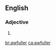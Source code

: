 ==English==

===Adjective===
{{head|en|adjective comparative form}}

# {{en-comparative of|awful}}

[[br:awfuller]]
[[ca:awfuller]]
